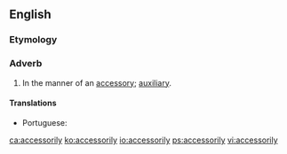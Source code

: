 ==English==

===Etymology===
{{suffix|accessory|ly|lang=en}}

===Adverb===
{{en-adv}}

# In the manner of an [[accessory]]; [[auxiliary]].

====Translations====
{{trans-top|in the manner of an accessory}}
* Portuguese: {{t|pt|acessoriamente}}
{{trans-mid}}
{{trans-bottom}}

[[ca:accessorily]]
[[ko:accessorily]]
[[io:accessorily]]
[[ps:accessorily]]
[[vi:accessorily]]